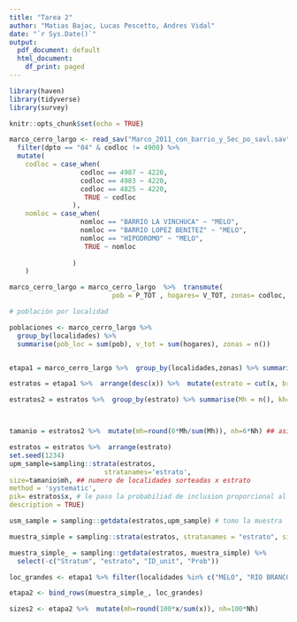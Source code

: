 ```yaml
---
title: "Tarea 2"
author: "Matias Bajac, Lucas Pescetto, Andres Vidal"
date: "`r Sys.Date()`"
output:
  pdf_document: default
  html_document:
    df_print: paged
---
```


```r

library(haven)
library(tidyverse)
library(survey)

knitr::opts_chunk$set(echo = TRUE)
```

```r

marco_cerro_largo <- read_sav("Marco_2011_con_barrio_y_Sec_po_savl.sav") %>% 
  filter(dpto == "04" & codloc != 4900) %>% 
  mutate(
    codloc = case_when(
                  codloc == 4987 ~ 4220,
                  codloc == 4983 ~ 4220,
                  codloc == 4825 ~ 4220,
                   TRUE ~ codloc
                ),
    nomloc = case_when(
                  nomloc == "BARRIO LA VINCHUCA" ~ "MELO",
                  nomloc == "BARRIO LOPEZ BENITEZ" ~ "MELO",
                  nomloc == "HIPODROMO" ~ "MELO",
                   TRUE ~ nomloc
                  
                )
    )

marco_cerro_largo = marco_cerro_largo  %>%  transmute(
                          pob = P_TOT , hogares= V_TOT, zonas= codloc, localidades = nomloc,segmento= segm)

# población por localidad

poblaciones <- marco_cerro_largo %>% 
  group_by(localidades) %>%
  summarise(pob_loc = sum(pob), v_tot = sum(hogares), zonas = n())


etapa1 = marco_cerro_largo %>%  group_by(localidades,zonas) %>% summarise(x= sum(hogares), nz = n(), sd_x=sd(hogares)) 

estratos = etapa1 %>%  arrange(desc(x)) %>%  mutate(estrato = cut(x, breaks=c(0,100,5000,Inf), right = FALSE))  %>% filter(x<5000)

estratos2 = estratos %>%  group_by(estrato) %>% summarise(Mh = n(), kh= sum(x), Nh= sum(nz))



tamanio = estratos2 %>%  mutate(mh=round(6*Mh/sum(Mh)), nh=6*Nh) ## asignacion proporcional al tamanio de cada estrato 

estratos = estratos %>%  arrange(estrato)
set.seed(1234)
upm_sample=sampling::strata(estratos,  
                        stratanames='estrato', 
size=tamanio$mh, ## numero de localidades sorteadas x estrato 
method = 'systematic',
pik= estratos$x, # le paso la probabiliad de inclusion proporcional al tamanio de hogares 
description = TRUE)

usm_sample = sampling::getdata(estratos,upm_sample) # tomo la muestra 

muestra_simple = sampling::strata(estratos, stratanames = "estrato", size=tamanio$mh)

muestra_simple_ = sampling::getdata(estratos, muestra_simple) %>% 
  select(-c("Stratum", "estrato", "ID_unit", "Prob"))

loc_grandes <- etapa1 %>% filter(localidades %in% c("MELO", "RIO BRANCO"))

etapa2 <- bind_rows(muestra_simple_, loc_grandes)

sizes2 <- etapa2 %>%  mutate(mh=round(100*x/sum(x)), nh=100*Nh)

```

